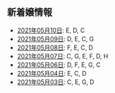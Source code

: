 新着嬢情報
----

- [2021年05月10日](/new/2021-05-10): E, D, C
- [2021年05月09日](/new/2021-05-09): D, E, C, G
- [2021年05月08日](/new/2021-05-08): F, E, C, D
- [2021年05月07日](/new/2021-05-07): C, G, E, F, D, H
- [2021年05月06日](/new/2021-05-06): D, F, E, G, C
- [2021年05月04日](/new/2021-05-04): E, C, D
- [2021年05月03日](/new/2021-05-03): C, E, G, D
